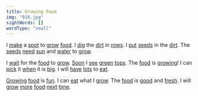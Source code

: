 ```yaml
---
title: Growing Food
img: "018.jpg"
sightWords: []
wordType: "small"
---
```


I <u>make</u> a <u>spot</u> to <u>grow</u> <u>food</u>. I <u>dig</u> the <u>dirt</u> in <u>rows</u>. I <u>put</u> <u>seeds</u> in the <u>dirt</u>. The <u>seeds</u> <u>need</u> <u>sun</u> and <u>water</u> to <u>grow</u>.

I <u>wait</u> for the <u>food</u> to <u>grow</u>. <u>Soon</u> I <u>see</u> <u>green</u> <u>tops</u>. The <u>food</u> is <u>growing</u>! I can <u>pick</u> it <u>when</u> it is <u>big</u>. I will <u>have</u> <u>lots</u> to <u>eat</u>.

<u>Growing</u> <u>food</u> is <u>fun</u>. I can <u>eat</u> what I <u>grow</u>. The <u>food</u> is <u>good</u> and <u>fresh</u>. I will <u>grow</u> <u>more</u> <u>food</u> <u>next</u> <u>time</u>.